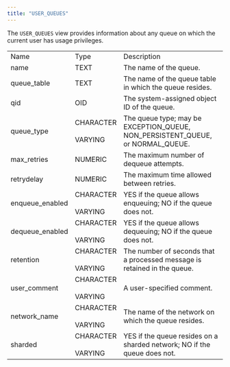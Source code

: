 ```yaml
---
title: "USER_QUEUES"
---
```


<div id="user_queues" class="registered_link"></div>

The `USER_QUEUES` view provides information about any queue on which the current user has usage privileges.

|                 |                              |                                                                                |
| --------------- | ---------------------------- | ------------------------------------------------------------------------------ |
| Name            | Type                         | Description                                                                    |
| name            | TEXT                         | The name of the queue.                                                         |
| queue_table     | TEXT                         | The name of the queue table in which the queue resides.                        |
| qid             | OID                          | The system-assigned object ID of the queue.                                    |
| queue_type      | CHARACTER<br /><br />VARYING | The queue type; may be EXCEPTION_QUEUE, NON_PERSISTENT_QUEUE, or NORMAL_QUEUE. |
| max_retries     | NUMERIC                      | The maximum number of dequeue attempts.                                        |
| retrydelay      | NUMERIC                      | The maximum time allowed between retries.                                      |
| enqueue_enabled | CHARACTER<br /><br />VARYING | YES if the queue allows enqueuing; NO if the queue does not.                   |
| dequeue_enabled | CHARACTER<br /><br />VARYING | YES if the queue allows dequeuing; NO if the queue does not.                   |
| retention       | CHARACTER<br /><br />VARYING | The number of seconds that a processed message is retained in the queue.       |
| user_comment    | CHARACTER<br /><br />VARYING | A user-specified comment.                                                      |
| network_name    | CHARACTER<br /><br />VARYING | The name of the network on which the queue resides.                            |
| sharded         | CHARACTER<br /><br />VARYING | YES if the queue resides on a sharded network; NO if the queue does not.       |
